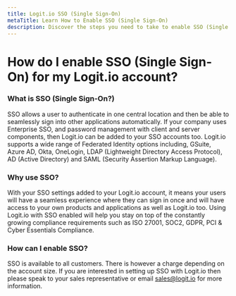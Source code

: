 ```yaml
---
title: Logit.io SSO (Single Sign-On)
metaTitle: Learn How to Enable SSO (Single Sign-On)
description: Discover the steps you need to take to enable SSO (Single Sign-On) for your Logit.io account in this help article.
---
```


# How do I enable SSO (Single Sign-On) for my Logit.io account?

### What is SSO (Single Sign-On?)

SSO allows a user to authenticate in one central location and then be able to seamlessly sign into other applications automatically. If your company uses Enterprise SSO, and password management with client and server components, then Logit.io can be added to your SSO accounts too. Logit.io supports a wide range of Federated Identity options including, GSuite, Azure AD, Okta, OneLogin, LDAP (Lightweight Directory Access Protocol), AD (Active Directory) and SAML (Security Assertion Markup Language).

### Why use SSO?

With your SSO settings added to your Logit.io account, it means your users will have a seamless experience where they can sign in once and will have access to your own products and applications as well as Logit.io too. Using Logit.io with SSO enabled will help you stay on top of the constantly growing compliance requirements such as ISO 27001, SOC2, GDPR, PCI & Cyber Essentials Compliance.

### How can I enable SSO?

SSO is available to all customers. There is however a charge depending on the account size. If you are interested in setting up SSO with Logit.io then please speak to your sales representative or email [sales@logit.io](mailto:sales@logit.io) for more information.